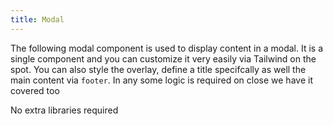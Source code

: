 ```yaml
---
title: Modal
---
```


The following modal component is used to display content in a modal. It is a single component and you can customize it very easily via Tailwind on the spot. You can also style the overlay, define a title specifcally as well the main content via `footer`. In any some logic is required on close we have it covered too




<Tabs>
  <TabItem label="Libraries Installation">
    No extra libraries required
  </TabItem>
  <TabItem label="Usage"><Code code={modalApp} lang="jsx" title="App.jsx" /></TabItem>
  <TabItem label="Component"><Code code={modal} lang="jsx" title="modal.jsx" /></TabItem>
</Tabs>